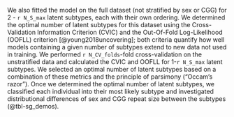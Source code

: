 We also fitted the model on the full dataset (not stratified by sex or CGG)
for 2 - `r N_S_max` latent subtypes,
each with their own ordering.
We determined the optimal number of latent subtypes for this dataset using
the Cross-Validation Information Criterion (CVIC)
and the Out-Of-Fold Log-Likelihood (OOFLL) criterion [@young2018uncovering];
both criteria quantify how well models containing a given number of subtypes
extend to new data not used in training.
We performed `r N_CV_folds`-fold cross-validation on the unstratified data
and calculated the CVIC and OOFLL for 1-`r N_S_max` latent subtypes.
We selected an optimal number of latent subtypes based on 
a combination of these metrics and the principle of parsimony (“Occam’s razor”). 
Once we determined the optimal number of latent subtypes, 
we classified each individual into their most likely subtype 
and investigated distributional differences of sex and CGG repeat size 
between the subtypes (@tbl-sg_demos).
